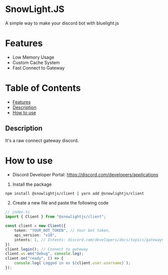 # SnowLight.JS
A simple way to make your discord bot with bluelight.js
# Features
- Low Memory Usage
- Custom Cache System
- Fast Connect to Gateway
# Table of Contents
- [Features](#features)
- [Description](#description)
- [How to use](#how-to-use)
## Description
It's a raw connect gateway discord.
# How to use
- Discord Developer Portal: https://discord.com/developers/applications
1. Install the package
```bash
npm install @snowlightjs/client | yarn add @snowlightjs/client
```
2. Create a new file and paste the following code
```ts
// index.ts
import { Client } from "@snowlightjs/client";

const client = new Client({
    token: "YOUR_BOT_TOKEN", // Your bot token,
    api_version: "v10",
    intents: 1, // Intents: discord.com/developers/docs/topics/gateway#gateway-intents | https://discord-intents-calculator.vercel.app/
})
client.login(); // Connect to gateway
client.ws.on("debug", console.log);
client.on("ready", () => {
    console.log(`Logged in as ${client.user.username}`);
});
```
